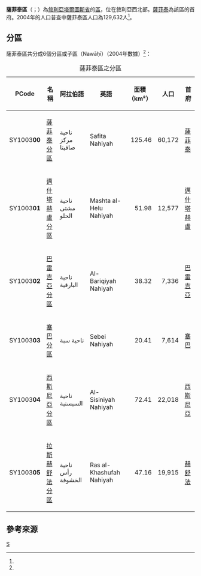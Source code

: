 {{Infobox settlement
|name = 薩菲泰區
|native_name = {{rtl-lang|ar|منطقة صافيتا}}
|settlement_type = [[塔爾圖斯省|塔爾圖斯省]]行政區
|image_skyline = 
|image_map = Safita District.svg
|mapsize = 150px
|map_caption = 薩菲泰區在塔爾圖斯省的位置（黃色區塊處）
|type = 敘利亞行政區
|subdivision_type = 國家
|subdivision_name = {{flag|Syria}}
|subdivision_type1 = 省
|subdivision_name1 = [[塔爾圖斯省|塔爾圖斯省]]
|established_title = 
|established_date = 
|parts_type = 分區
|parts_style = para
|p1 = 6個分區
|seat = [[薩菲泰|薩菲泰]]
|area_total_km2 = 355.75
|population = 129,632
|population_as_of = 2004
|population_density_km2 = 364.39
|population_footnotes =<ref name=census2004>{{cite web |title=General Census of Population and Housing 2004 |url=http://www.cbssyr.sy/General%20census/census%202004/pop-man.pdf |publisher=Central Bureau of Statistics |language=ar |accessdate=2015-12-22 |deadurl=yes |archiveurl=https://web.archive.org/web/20151208115353/http://www.cbssyr.sy/General%20census/census%202004/pop-man.pdf |archivedate=2015-12-08 }}也可參閱英語版的資料：{{cite web |title=2004 Census Data |url=https://www.humanitarianresponse.info/en/operations/syria/dataset/syrian-arab-republic-other |publisher=UN OCHA |accessdate=2015-12-22 |archive-date=2017-10-10 |archive-url=https://web.archive.org/web/20171010105732/https://www.humanitarianresponse.info/en/operations/syria/dataset/syrian-arab-republic-other |dead-url=no }}</ref>
|coordinates_display = inline,title
|coordinates_region = SY
|latNS = N
|latd = 34
|latm = 49
|lats = 00
|longEW = E
|longd = 36
|longm = 07
|longs = 00
|elevation_ft = 
|elevation_m = 
|geocode = SY1003
|website =
}}

'''薩菲泰區'''（{{lang-ar|منطقة صافيتا}}；{{lang-en|Safita District}}）為[[敘利亞|敘利亞]][[塔爾圖斯省|塔爾圖斯省]]的[[区_(叙利亚)|區]]，位在敘利亞西北部。[[薩菲泰|薩菲泰]]為該區的首府。2004年的人口普查中薩菲泰區人口為129,632人<ref name=census2004 />。

==分區==
薩菲泰區共分成6個分區或子區（Nawāḥī）（2004年數據）<ref name=census2004 />：

{| class="wikitable sortable"
|- 
|+ 薩菲泰區之分區
! PCode || 名稱 || 阿拉伯語 || 英語 || 面積<br>（km²） || 人口 || 首府 
|-
| SY1003'''00'''
| [[薩菲泰分區|薩菲泰分區]]
| ناحية مركز صافيتا
| Safita Nahiyah
| align=right | 125.46
| align=right | 60,172
| [[薩菲泰|薩菲泰]]
|-
| SY1003'''01'''
| [[邁什塔赫盧分區|邁什塔赫盧分區]]
| ناحية مشتى الحلو
| Mashta al-Helu Nahiyah
| align=right | 51.98
| align=right | 12,577
| [[邁什塔赫盧|邁什塔赫盧]]
|-
| SY1003'''02'''
| [[巴雷吉亞分區|巴雷吉亞分區]]
| ناحية البارقية
| Al-Bariqiyah Nahiyah
| align=right | 38.32
| align=right | 7,336
| [[巴雷吉亞|巴雷吉亞]]
|-
| SY1003'''03'''
| [[塞巴分區|塞巴分區]]
| ناحية سبة
| Sebei Nahiyah
| align=right | 20.41
| align=right | 7,614
| [[塞巴_(敘利亞)|塞巴]]
|-
| SY1003'''04'''
| [[西斯尼亞分區|西斯尼亞分區]]
| ناحية السيسنية
| Al-Sisiniyah Nahiyah
| align=right | 72.41
| align=right | 22,018
| [[西斯尼亞|西斯尼亞]]
|-
| SY1003'''05'''
| [[拉斯赫舒法分區|拉斯赫舒法分區]]
| ناحية رأس الخشوفة
| Ras al-Khashufah Nahiyah
| align=right | 47.16
| align=right | 19,915
| [[赫舒法|赫舒法]]
|}

==參考來源==
{{reflist}}

{{敘利亞二級行政區|state=collapsed}}

[[Category:塔爾圖斯省區份|S]]